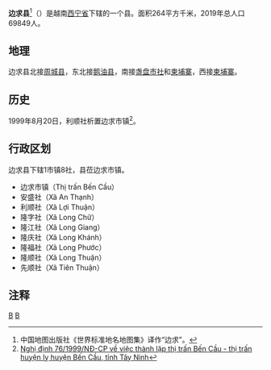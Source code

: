 {{Infobox Settlement
|name                   = 边求县
|settlement_type        = 县
|official_name          = 
|other_name             = 
|native_name            = {{lang|vi|Huyện Bến Cầu}}
|nickname               = 
|motto                  = 
|image_skyline          = Thị trấn Bến Cầu, Tây Ninh.jpg
|imagesize              = 
|image_caption          = 
|image_flag             = 
|flag_size              = 
|image_seal             = 
|seal_size              = 
|image_shield           = 
|shield_size            = 
|image_blank_emblem     = 
|blank_emblem_size      = 
|image_map              = {{Infobox mapframe|frame-width=250|zoom=10}}
|mapsize                = 
|map_caption            = 
|image_map1             = 
|mapsize1               = 
|map_caption1           = 
|pushpin_map            = Vietnam
|pushpin_label_position = bottom
|pushpin_map_caption    = 
|pushpin_map1           = 
|pushpin_label_position1= 
|pushpin_map_caption1   = 
|subdivision_type       = 国家
|subdivision_name       = {{flag|Vietnam}}
|subdivision_type1      = [[越南行政区划|省]]
|subdivision_name1      = [[西宁省|西宁省]]
|subdivision_type2      = 行政区划
|subdivision_name2      = 1市镇8社
|subdivision_type3      = 
|subdivision_name3      = 
|seat_type              = 县莅
|seat                   = {{link-vi|边求市镇|Bến Cầu (thị trấn)}}
|government_type        = 
|leader_title           = 
|leader_name            = 
|leader_title1          = 
|leader_name1           = 
|established_title      = 
|established_date       = 
|area_magnitude         = 
|unit_pref              = 
|area_footnotes         = 
|area_total_km2         = 264
|area_land_km2          = 
|area_water_km2         = 
|area_water_percent     = 
|area_urban_km2         = 
|area_metro_km2         = 
|population_as_of       = 2019年
|population_footnotes   = 
|population_note        = 
|population_total       = 69849
|population_density_km2 = auto
|population_metro             = 
|population_density_metro_km2 = 
|population_urban             = 
|population_density_urban_km2 = 
|timezone               = [[越南标准时间|越南标准时间]]
|utc_offset             = +7
|elevation_footnotes    = 
|elevation_m            = 
|coor_type              = 
|coordinates            = 
|postal_code_type       = 
|postal_code            = 
|area_code              = 
|website                = [https://bencau.tayninh.gov.vn/Pages/Home.aspx 边求县电子信息门户网站]
|footnotes              = 
}}
'''边求县'''<ref>中国地图出版社《世界标准地名地图集》译作“边求”。</ref>（{{vie|v='''Huyện Bến Cầu'''}}）是越南[[西宁省|西宁省]]下辖的一个县。面积264平方千米，2019年总人口69849人。

==地理==
边求县北接[[周城县_(西宁省)|周城县]]，东北接[[鹅油县|鹅油县]]，南接[[盏盘市社|盏盘市社]]和[[柬埔寨|柬埔寨]]，西接[[柬埔寨|柬埔寨]]。

==历史==
1999年8月20日，利顺社析置边求市镇<ref>[https://thuvienphapluat.vn/van-ban/Bat-dong-san/Nghi-dinh-76-1999-ND-CP-thanh-lap-thi-tran-Ben-Cau-thi-tran-huyen-ly-huyen-Ben-Cau-tinh-Tay-Ninh-45583.aspx Nghị định 76/1999/NĐ-CP về việc thành lập thị trấn Bến Cầu - thị trấn huyện lỵ huyện Bến Cầu, tỉnh Tây Ninh]</ref>。

==行政区划==
边求县下辖1市镇8社，县莅边求市镇。
*边求市镇（Thị trấn Bến Cầu）
*安盛社（Xã An Thạnh）
*利顺社（Xã Lợi Thuận）
*隆字社（Xã Long Chữ）
*隆江社（Xã Long Giang）
*隆庆社（Xã Long Khánh）
*隆福社（Xã Long Phước）
*隆顺社（Xã Long Thuận）
*先顺社（Xã Tiên Thuận）

==注释==
{{reflist}}

{{西宁省行政区划}}
{{越南东南部之县市镇区域划分}}

[[Category:越南县份|B]]
[[Category:西宁省|B]]
